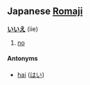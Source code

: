 ==Japanese [[Romaji]]==
<!-- i guess it's an interjection but it could be a particle -->
'''[[いいえ]]''' (iie)

# [[no]]

====Antonyms====
*[[hai]] ([[はい]])